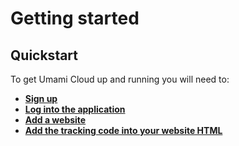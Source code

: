 
# Getting started

<p>
  <CloudBanner />
</p>

## Quickstart

To get Umami Cloud up and running you will need to:

- **[Sign up](/docs/cloud/sign-up)**
- **[Log into the application](/docs/cloud/login)**
- **[Add a website](/docs/cloud/add-a-website)**
- **[Add the tracking code into your website HTML](/docs/cloud/collect-data)**
